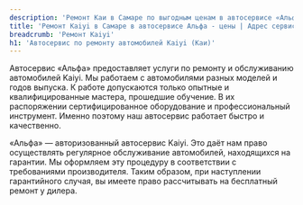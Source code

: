 ```yaml
---
description: 'Ремонт Каи в Самаре по выгодным ценам в автосервисе «Альфа». Приглашаем всех владельцев Kaiyi на техническое обслуживание!'
title: 'Ремонт Kaiyi в Самаре в автосервисе Альфа - цены | Адрес сервиса Каи'
breadcrumb: 'Ремонт Kaiyi'
h1: 'Автосервис по ремонту автомобилей Kaiyi (Каи)'
---
```


<p>
	 Автосервис «Альфа» предоставляет услуги по ремонту и обслуживанию автомобилей Kaiyi. Мы работаем с автомобилями разных моделей и годов выпуска. К работе допускаются только опытные и квалифицированные мастера, прошедшие обучение. В их распоряжении сертифицированное оборудование и профессиональный инструмент. Именно поэтому наш автосервис работает быстро и качественно.
</p>
<p>
	 «Альфа» — авторизованный автосервис Kaiyi. Это даёт нам право осуществлять регулярное обслуживание автомобилей, находящихся на гарантии. Мы оформляем эту процедуру в соответствии с требованиями производителя. Таким образом, при наступлении гарантийного случая, вы имеете право рассчитывать на бесплатный ремонт у дилера.
</p>
